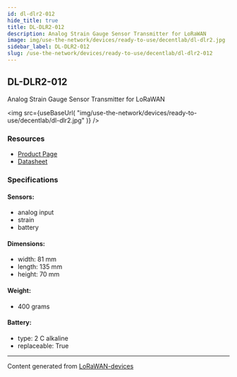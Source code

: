 ```yaml
---
id: dl-dlr2-012
hide_title: true
title: DL-DLR2-012
description: Analog Strain Gauge Sensor Transmitter for LoRaWAN
image: img/use-the-network/devices/ready-to-use/decentlab/dl-dlr2.jpg
sidebar_label: DL-DLR2-012
slug: /use-the-network/devices/ready-to-use/decentlab/dl-dlr2-012
---
```



## DL-DLR2-012

Analog Strain Gauge Sensor Transmitter for LoRaWAN

<img
src={useBaseUrl(
"img/use-the-network/devices/ready-to-use/decentlab/dl-dlr2.jpg"
)}
/>

### Resources

- [Product Page](https://www.decentlab.com/products/analog-or-digital-sensor-device-for-lorawan)
- [Datasheet](https://cdn.decentlab.com/download/datasheets/Decentlab-DL-DLR2-datasheet.pdf)

### Specifications

#### Sensors:
- analog input
- strain
- battery
#### Dimensions:
- width: 81 mm
- length: 135 mm
- height: 70 mm
#### Weight: 
- 400 grams
#### Battery: 
- type: 2 C alkaline
- replaceable: True



---
Content generated from [LoRaWAN-devices](https://github.com/TheThingsNetwork/lorawan-devices)